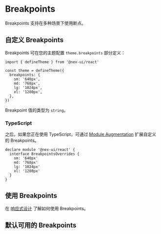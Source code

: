 
# Breakpoints

Breakpoints 支持在多种场景下使用断点。

## 自定义 Breakpoints

Breakpoints 可在您的主题配置 `theme.breakpoints` 部分定义：

```tsx
import { defineTheme } from '@nex-ui/react'

const theme = defineTheme({
  breakpoints: {
    sm: '640px',
    md: '768px',
    lg: '1024px',
    xl: '1280px',
  },
})
```

Breakpoint 值的类型为 `string`。

### TypeScript

之后，如果您正在使用 TypeScript，可通过 [Module Augmentation](https://www.typescriptlang.org/docs/handbook/declaration-merging.html#module-augmentation)
扩展自定义的 Breakpoints。

```tsx
declare module '@nex-ui/react' {
  interface BreakpointsOverrides {
    sm: '640px'
    md: '768px'
    lg: '1024px'
    xl: '1280px'
  }
}
```

## 使用 Breakpoints

在 [响应式设计](/docs/styling/responsive-design) 了解如何使用 Breakpoints。

## 默认可用的 Breakpoints

<BreakpointTable />
